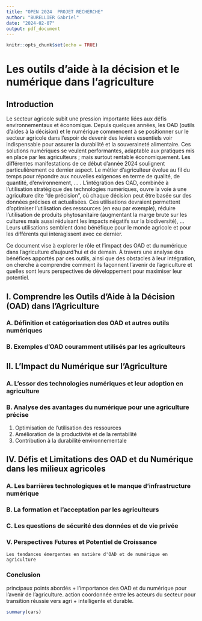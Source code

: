 ```yaml
---
title: "OPEN 2024  PROJET RECHERCHE"
author: "BURELLIER Gabriel"
date: "2024-02-07"
output: pdf_document
---
```


```r
knitr::opts_chunk$set(echo = TRUE)
```
# Les outils d'aide à la décision et le numérique dans l'agriculture

## Introduction

Le secteur agricole subit une pression importante liées aux défis environnementaux et économique. Depuis quelques années, les OAD (outils d’aides à la décision) et le numérique commencent à se positionner sur le secteur agricole dans l’espoir de devenir des leviers essentiels voir indispensable pour assurer la durabilité et la souveraineté alimentaire. Ces solutions numériques se veulent performantes, adaptable aux pratiques mis en place par les agriculteurs ; mais surtout rentable économiquement. Les différentes manifestations de ce début d’année 2024 soulignent particulièrement ce dernier aspect. Le métier d’agriculteur évolue au fil du temps pour répondre aux nouvelles exigences en terme de qualité, de quantité, d’environnement, … .
L'intégration des OAD, combinée à l'utilisation stratégique des technologies numériques, ouvre la voie à une agriculture dite "de précision", où chaque décision peut être basée sur des données précises et actualisées. Ces utilisations devraient permettent d’optimiser l’utilisation des ressources (en eau par exemple), réduire l’utilisation de produits phytosanitaire (augmentant la marge brute sur les cultures mais aussi réduisant les impacts négatifs sur la biodiversité), … Leurs utilisations semblent donc bénéfique pour le monde agricole et pour les différents qui interagissent avec ce dernier.

Ce document vise à explorer le rôle et l'impact des OAD et du numérique dans l'agriculture d'aujourd'hui et de demain. À travers une analyse des bénéfices apportés par ces outils, ainsi que des obstacles à leur intégration, on cherche à comprendre comment ils façonnent l'avenir de l'agriculture et quelles sont leurs perspectives de développement pour maximiser leur potentiel.

## I. Comprendre les Outils d'Aide à la Décision (OAD) dans l'Agriculture

### A. Définition et catégorisation des OAD et autres outils numériques


### B. Exemples d'OAD couramment utilisés par les agriculteurs


## II. L'Impact du Numérique sur l'Agriculture

### A. L'essor des technologies numériques et leur adoption en agriculture

### B. Analyse des avantages du numérique pour une agriculture précise
1. Optimisation de l'utilisation des ressources 
2. Amélioration de la productivité et de la rentabilité 
3. Contribution à la durabilité environnementale

## IV. Défis et Limitations des OAD et du Numérique dans les milieux agricoles

### A. Les barrières technologiques et le manque d'infrastructure numérique

### B. La formation et l'acceptation par les agriculteurs

### C. Les questions de sécurité des données et de vie privée


### V. Perspectives Futures et Potentiel de Croissance
    Les tendances émergentes en matière d'OAD et de numérique en agriculture

### Conclusion

 principaux points abordés + l'importance des OAD et du numérique pour l'avenir de l'agriculture.
action coordonnée entre les acteurs du secteur pour transition réussie vers agri + intelligente et durable.

```r
summary(cars)
```











